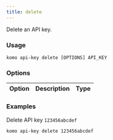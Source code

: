 ```yaml
---
title: delete
---
```


Delete an API key.

### Usage

`komo api-key delete [OPTIONS] API_KEY`

### Options

| Option                              	| Description                                                                                    | Type |
|-------------------------------------	|----------------------------------------------------------------------------------------------- |----- |

### Examples

Delete API key `123456abcdef`
```bash
komo api-key delete 123456abcdef
```
